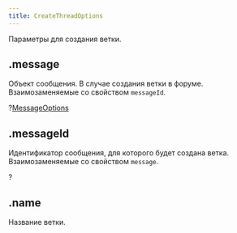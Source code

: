 ```yaml
---
title: CreateThreadOptions
---
```



Параметры для создания ветки.

## .message

Объект сообщения. В случае создания ветки в форуме. Взаимозаменяемые со свойством `messageId`.

?[MessageOptions](messageoptions.mdx)

## .messageId

Идентификатор сообщения, для которого будет создана ветка. Взаимозаменяемые со свойством `message`.

?<MdnRef dataType="String" />

## .name

Название ветки.

<MdnRef dataType="String" />
